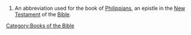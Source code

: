 ==={{abbreviation}}===
{{infl|en|abbreviation}}
# {{biblical}} An abbreviation used for the book of [[Philippians]], an epistle in the [[New Testament]] of the [[Bible]].

[[Category:Books of the Bible]]